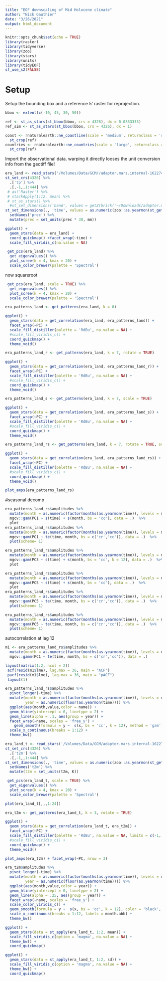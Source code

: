 ```yaml
---
title: "EOF downscaling of Mid Holocene climate"
author: "Nick Gauthier"
date: "3/26/2021"
output: html_document
---
```


```r
knitr::opts_chunk$set(echo = TRUE)
library(raster)
library(tidyverse)
library(zoo)
library(stars)
library(units)
library(tidyEOF)
sf_use_s2(FALSE)
```


# Setup

Setup the bounding box and a reference 5' raster for reprojection.

```r
bbox <- extent(c(-10, 45, 30, 50))

ref <- st_as_stars(st_bbox(bbox, crs = 4326), dx = 0.0833333)
ref_sim <- st_as_stars(st_bbox(bbox, crs = 4326), dx = 1)

coast <- rnaturalearth::ne_coastline(scale = 'medium', returnclass = 'sf') %>% 
  st_crop(ref)
countries <- rnaturalearth::ne_countries(scale = 'large', returnclass = 'sf') %>% 
  st_crop(ref)
```

Import the observational data.
warping it directly looses the unit conversion info from the geotiff file!
```r
era_land <- read_stars('/Volumes/Data/GCM//adaptor.mars.internal-1622741123.0372913-20427-10-9fe07582-7b92-49f5-83ea-f5e620542b4b.nc') %>% 
st_set_crs(4326) %>%
  .['tp'] %>%
  .[,-1,,1:444] %>%
 # as('Raster') %>%
 # stackApply(1:12, mean) %>%
 # st_as_stars() %>%
  #st_set_dimensions('band', values = getZ(brick('~/Downloads/adaptor.mars.internal-1622741123.0372913-20427-10-9fe07582-7b92-49f5-83ea-f5e620542b4b.nc')[[-c()]]), names = 'time') %>%
st_set_dimensions(., 'time', values = as.numeric(zoo::as.yearmon(st_get_dimension_values(., 'time')))) %>%
  setNames('prec') %>%
  mutate(prec = set_units(prec * 30, mm))

ggplot() +
  geom_stars(data = era_land) +
  coord_quickmap() +facet_wrap(~time) +
  scale_fill_viridis_c(na.value = NA)
```

```r
 get_pcs(era_land) %>%
  get_eigenvalues() %>% 
  plot_scree(k = 4, kmax = 20) +
  scale_color_brewer(palette = 'Spectral')
```
now squareroot
```r
 get_pcs(era_land, scale = TRUE) %>%
  get_eigenvalues() %>% 
  plot_scree(k = 4, kmax = 20) +
  scale_color_brewer(palette = 'Spectral')
```
```r
era_patterns_land <- get_patterns(era_land, k = 8)

ggplot() +
  geom_stars(data = get_correlation(era_land, era_patterns_land)) +
  facet_wrap(~PC) +
  scale_fill_distiller(palette = 'RdBu', na.value = NA) +
  #scale_fill_viridis_c() +
  coord_quickmap() +
  theme_void()
```
```r
era_patterns_land_r <- get_patterns(era_land, k = 7, rotate = TRUE)

ggplot() +
  geom_stars(data = get_correlation(era_land, era_patterns_land_r)) +
  facet_wrap(~PC) +
  scale_fill_distiller(palette = 'RdBu', na.value = NA) +
  #scale_fill_viridis_c() +
  coord_quickmap() +
  theme_void()
```

```r
era_patterns_land_s <- get_patterns(era_land, k = 7, scale = TRUE)

ggplot() +
  geom_stars(data = get_correlation(era_land, era_patterns_land_s)) +
  facet_wrap(~PC) +
  scale_fill_distiller(palette = 'RdBu', na.value = NA) +
  #scale_fill_viridis_c() +
  coord_quickmap() +
  theme_void()
```


```r
era_patterns_land_rs <- get_patterns(era_land, k = 7, rotate = TRUE, scale = TRUE)

ggplot() +
  geom_stars(data = get_correlation(era_land, era_patterns_land_rs)) +
  facet_wrap(~PC) +
  scale_fill_distiller(palette = 'RdBu', na.value = NA) +
  #scale_fill_viridis_c() +
  coord_quickmap() +
  theme_void()
```

```r
plot_amps(era_patterns_land_rs)
```

#seasonal decomp
```r
era_patterns_land_rs$amplitudes %>%
  mutate(month = as.numeric(factor(months(as.yearmon(time)), levels = month.name))) %>%
  mgcv::gam(PC1 ~ s(time) + s(month, bs = 'cc'), data = .)  %>%
  plot
era_patterns_land_rs$amplitudes %>%
  mutate(month = as.numeric(factor(months(as.yearmon(time)), levels = month.name))) %>%
  mgcv::gam(PC1 ~ te(time, month, bs = c('cr','cc')), data = .)  %>%
  plot(scheme= 1)
```

```r
era_patterns_land_rs$amplitudes %>%
  mutate(month = as.numeric(factor(months(as.yearmon(time)), levels = month.name))) %>%
  mgcv::gam(PC3 ~ s(time) + s(month, bs = 'cc', k = 12), data = .)  %>%
  plot
```
```r
era_patterns_land_rs$amplitudes %>%
  mutate(month = as.numeric(factor(months(as.yearmon(time)), levels = month.name))) %>%
  mgcv::gam(PC5 ~ s(time) + s(month, bs = 'cc'), data = .)  %>%
  plot
era_patterns_land_rs$amplitudes %>%
  mutate(month = as.numeric(factor(months(as.yearmon(time)), levels = month.name))) %>%
  mgcv::gam(PC5 ~ te(time, month, bs = c('cr','cc')), data = .)  %>%
  plot(scheme= 1)
```

```r
era_patterns_land_rs$amplitudes %>%
  mutate(month = as.numeric(factor(months(as.yearmon(time)), levels = month.name))) %>%
  mgcv::gam(PC5 ~ te(time, month, bs = c('cr','cc')), data = .)  %>%
  plot(scheme= 1)
```

autocorrelation at lag 12
```r
m1 <- era_patterns_land_rs$amplitudes %>%
  mutate(month = as.numeric(factor(months(as.yearmon(time)), levels = month.name))) %>%
  mgcv::gamm(PC1 ~ te(time, month, bs = c('cr','cc')), data = .) 

layout(matrix(1:2, ncol = 2))
 acf(resid(m1$lme), lag.max = 36, main = "ACF")
 pacf(resid(m1$lme), lag.max = 36, main = "pACF")
 layout(1)
```
```r
era_patterns_land_rs$amplitudes %>%
  pivot_longer(-time) %>%
  mutate(month = as.numeric(factor(months(as.yearmon(time)), levels = month.name)),
         year = as.numeric(floor(as.yearmon(time)))) %>%
  ggplot(aes(month,value,color = name)) +
  geom_hline(yintercept = 0, linetype = 2) +
  geom_line(alpha = .1, aes(group = year)) +
  facet_wrap(~name, scales = 'free_y') +
    geom_smooth(formula = y ~  s(x, bs = 'cc', k = 12), method = 'gam') +
  scale_x_continuous(breaks = 1:12) +
  theme_bw()
```

```r
era_land_t <- read_stars('/Volumes/Data/GCM/adaptor.mars.internal-1622741123.0372913-20427-10-9fe07582-7b92-49f5-83ea-f5e620542b4b.nc') %>% 
st_set_crs(4326) %>%
  .['t2m'] %>%
  .[,-1,,1:444] %>%
st_set_dimensions(., 'time', values = as.numeric(zoo::as.yearmon(st_get_dimension_values(., 'time')))) %>%
  setNames('t2m') %>%
  mutate(t2m = set_units(t2m, K))
```

```r
 get_pcs(era_land_t, scale = TRUE) %>%
  get_eigenvalues() %>% 
  plot_scree(k = 4, kmax = 20) +
  scale_color_brewer(palette = 'Spectral')
```

```r
plot(era_land_t[,,,1:24])
```
```r
era_t2m <- get_patterns(era_land_t, k = 3, rotate = TRUE)

ggplot() +
  geom_stars(data = get_correlation(era_land_t, era_t2m)) +
  facet_wrap(~PC) +
  scale_fill_distiller(palette = 'RdBu', na.value = NA, limits = c(-1, 1)) +
  #scale_fill_viridis_c() +
  coord_quickmap() +
  theme_void()
```
```r
plot_amps(era_t2m) + facet_wrap(~PC, nrow = 3)
```
```r
era_t2m$amplitudes %>%
  pivot_longer(-time) %>%
  mutate(month = as.numeric(factor(months(as.yearmon(time)), levels = month.name)),
         year = as.numeric(floor(as.yearmon(time)))) %>%
  ggplot(aes(month,value,color = year)) +
  geom_hline(yintercept = 0, linetype = 2) +
  geom_line(alpha = .25, aes(group = year)) +
  facet_wrap(~name, scales = 'free_y') +
  scale_color_viridis_c() +
  geom_smooth(formula = y ~  s(x, bs = 'cc', k = 12), color = 'black', method = 'gam') +
  scale_x_continuous(breaks = 1:12, labels = month.abb) +
  theme_bw()
```

```r
ggplot() +
  geom_stars(data = st_apply(era_land_t, 1:2, mean)) +
  scale_fill_viridis_c(option = 'magma', na.value = NA) +
  theme_bw() +
  coord_quickmap()
```
```r
ggplot() +
  geom_stars(data = st_apply(era_land_t, 1:2, sd)) +
  scale_fill_viridis_c(option = 'magma', na.value = NA) +
  theme_bw() +
  coord_quickmap()
```

